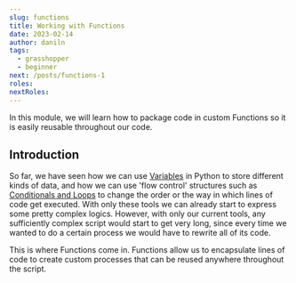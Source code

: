 ```yaml
---
slug: functions
title: Working with Functions
date: 2023-02-14
author: daniln
tags:
  - grasshopper
  - beginner
next: /posts/functions-1
roles:
nextRoles:
---
```


In this module, we will learn how to package code in custom Functions so it is easily reusable throughout our code.

## Introduction

So far, we have seen how we can use [Variables]() in Python to store different kinds of data, and how we can use 'flow control' structures such as [Conditionals and Loops]() to change the order or the way in which lines of code get executed. With only these tools we can already start to express some pretty complex logics. However, with only our current tools, any sufficiently complex script would start to get very long, since every time we wanted to do a certain process we would have to rewrite all of its code.

This is where Functions come in. Functions allow us to encapsulate lines of code to create custom processes that can be reused anywhere throughout the script.
